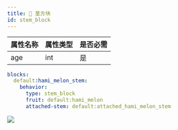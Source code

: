 ```yaml
---
title: 🍄 茎方块
id: stem_block
---
```


| 属性名称 | 属性类型 | 是否必需 |
|------|------|------|
| age  | int  | 是    |

```yaml
blocks:
  default:hami_melon_stem:
    behavior:
      type: stem_block
      fruit: default:hami_melon
      attached-stem: default:attached_hami_melon_stem
```

![](/img/stem_block.png)
